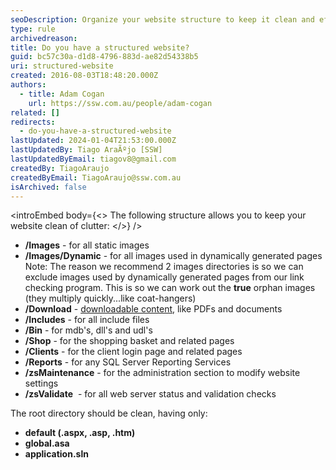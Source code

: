 ```yaml
---
seoDescription: Organize your website structure to keep it clean and efficient with separate directories for images, downloadable content, include files, executables, shopping cart pages, client login, reports, maintenance, and validation checks.
type: rule
archivedreason:
title: Do you have a structured website?
guid: bc57c30a-d1d8-4796-883d-ae82d54338b5
uri: structured-website
created: 2016-08-03T18:48:20.000Z
authors:
  - title: Adam Cogan
    url: https://ssw.com.au/people/adam-cogan
related: []
redirects:
  - do-you-have-a-structured-website
lastUpdated: 2024-01-04T21:53:00.000Z
lastUpdatedBy: Tiago AraÃºjo [SSW]
lastUpdatedByEmail: tiagov8@gmail.com
createdBy: TiagoAraujo
createdByEmail: TiagoAraujo@ssw.com.au
isArchived: false
---
```


<introEmbed
  body={<>
The following structure allows you to keep your website clean of clutter:
  </>}
/>
- **/Images** - for all static images
- **/Images/Dynamic** - for all images used in dynamically generated pages
  Note: The reason we recommend 2 images directories is so we can exclude images used by dynamically generated pages from our link checking program. This is so we can work out the **true** orphan images (they multiply quickly...like coat-hangers)
- **/Download** - [downloadable content](/centralize-downloadable-files), like PDFs and documents
- **/Includes** - for all include files
- **/Bin** - for mdb's, dll's and udl's
- **/Shop** - for the shopping basket and related pages
- **/Clients** - for the client login page and related pages
- **/Reports** - for any SQL Server Reporting Services
- **/zsMaintenance** - for the administration section to modify website settings
- **/zsValidate**  - for all web server status and validation checks

The root directory should be clean, having only:

- **default (.aspx, .asp, .htm)**
- **global.asa**
- **application.sln**

